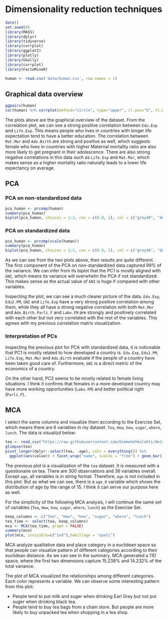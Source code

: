 # Dimensionality reduction techniques

```r
date()
set.seed(0)
library(MASS)
library(dplyr)
library(tidyverse)
library(corrplot)
library(ggplot2)
library(plotly)
library(GGally)
library(corrplot)
library(FactoMineR)

human <- read.csv('data/human.csv', row.names = 1)

```


## Graphical data overview
<!--Show a graphical overview of the data and show summaries of the variables in the data. Describe and interpret the outputs, commenting on the distributions of the variables and the relationships between them. (0-3 points)-->
```r
ggpairs(human)
cor(human) %>% corrplot(method="circle", type="upper", cl.pos="b", tl.pos="d", tl.cex=0.6)
```

The plots above are the graphical overview of the dataset. From the correlation plot, we can see a strong positive correlation between `Edu.Exp` and `Life.Exp`. This means people who lives in countries with longer life expectation tend to have a better education. The correlation between `Mat.Mor` and `Ado.Birth` are strong and positive as well, which suggests female who lives in countries with higher Maternal mortality ratio are also more likely to get pregnant in their adolescence. There are also strong negative correlations in this data such as `Life.Exp` and `Mat.Mor`, which makes sense as a higher mortality ratio naturally leads to a lower life expectancy on average.

## PCA
### PCA on non-standardized data
<!--Perform principal component analysis (PCA) on the raw (non-standardized) human data. Show the variability captured by the principal components. Draw a biplot displaying the observations by the first two principal components (PC1 coordinate in x-axis, PC2 coordinate in y-axis), along with arrows representing the original variables. (0-2 points)-->

```r
pca_human <- prcomp(human)
summary(pca_human)
biplot(pca_human, choices = 1:2, cex = c(0.8, 1), col = c("grey40", "deeppink2"))
```

### PCA on standardized data
<!-- Standardize the variables in the human data and repeat the above analysis. Interpret the results of both analysis (with and without standardizing). Are the results different? Why or why not? Include captions (brief descriptions) in your plots where you describe the results by using not just your variable names, but the actual phenomena they relate to. (0-4 points)  -->

```r
pca_human <- prcomp(scale(human))
summary(pca_human)
biplot(pca_human, choices = 1:2, cex = c(0.8, 1), col = c("grey40", "deeppink2"))
```

As we can see from the two plots above, their results are quite different. The first component of the PCA on non-standardized data captured 99% of the variance. We can infer from its biplot that the PC1 is mostly aligned with `GNI`, which means its variance will overwhelm the PCA if not standardized. This makes sense as the actual value of `GNI` is huge if compared with other variables.

Inspecting the plot, we can see a much clearer picture of the data. `Edu.Exp`, `Edu2.PM`, `GNI` and `Life.Exp` have a very strong positive correlation among them, while they all have a strong negative correlation with both `Mat.Mor` and `Ado.Birth`. `Parli.F` and `Labo.FM` are strongly and positively correlated with each other but not very correlated with the rest of the variables.  This agrees with my previous correlation matrix visualization. 

### Interpretation of PCs

<!-- Give your personal interpretations of the first two principal component dimensions based on the biplot drawn after PCA on the standardized human data. (0-2 points)  -->

Inspecting the previous plot for PCA with standardized data, it is noticeable that PC1 is mostly related to how developed a country is. `Edu.Exp`, `Edu2.PM`,  `Life.Exp`, `Mat.Mor` and `Ado.Birth` evaluate if the people of a country have been taken good care of. Furthermore, `GNI` is a direct metric of the economics of a country.

On the other hand, PC2 seems to be mostly related to female living situations. I think it confirms that females in a more developed country may have more working opportunities (`Labo.FM`) and better political right (`Parli.F`).


## MCA
<!-- Load the tea dataset from the package FactoMineR. Explore the data briefly: look at the structure and the dimensions of the data and visualize it. Then do Multiple Correspondence Analysis on the tea data (or on just certain columns of the data, it’s up to you!). Interpret the results of the MCA and draw at least the variable biplot of the analysis. You can also explore other plotting options for MCA. Comment on the output of the plots. (0-4 points)  -->

I select the same columns and visualize them according to the Exercise Set, which means there are 6 variables in my dataset: `Tea`, `How`, `how`, `sugar`, `where`, `lunch`. The data is visualizd below:

```r
tea <- read.csv("https://raw.githubusercontent.com/KimmoVehkalahti/Helsinki-Open-Data-Science/master/datasets/tea.csv", stringsAsFactors = TRUE)
glimpse(tea)
pivot_longer(dplyr::select(tea, -age), cols = everything()) %>% 
  ggplot(aes(value)) + facet_wrap("name", scales = "free") + geom_bar() + theme(axis.text.x = element_text(angle = 45, hjust = 1, size = 8))
```

The previous plot is a visualization of the `tea` dataset. It is measured with a questionaire on tea. There are 300 observations and 36 variables overall. Except `age`, all variables is in string format. Therefore, `age` is not included in this plot. But as what we can see, there is a `age_O` variable which shows the distribution of age by the range of 15. I think it can serve our purpose here as well.

For the simplicity of the following MCA analysis, I will continue the same set of variables (`Tea`, `How`, `how`, `sugar`, `where`, `lunch`) as the Exercise Set. 


```r
keep_columns <- c("Tea", "How", "how", "sugar", "where", "lunch")
tea_time <- select(tea, keep_columns)
mca <- MCA(tea_time, graph = FALSE)
summary(mca)
plot(mca, invisible=c("ind"),habillage = "quali")
```

MCA analyze qualitative data and place category in a euclidean space so that people can visualize pattern of different categories according to their euclidean distance. As we can see in the summary, MCA generated a 11D space, where the first two dimensions capture 15.238% and 14.232% of the total variance. 

The plot of MCA visualized the relationships among different categories. Each color represents a variable. We can observe some interesting pattern from this plot:

* People tend to put milk and suger when drinking Earl Grey but not put suger when drinking black tea.
* People tend to buy tea bags from a chain store. But people are more likely to buy unpacked tea when shopping in a tea shop.